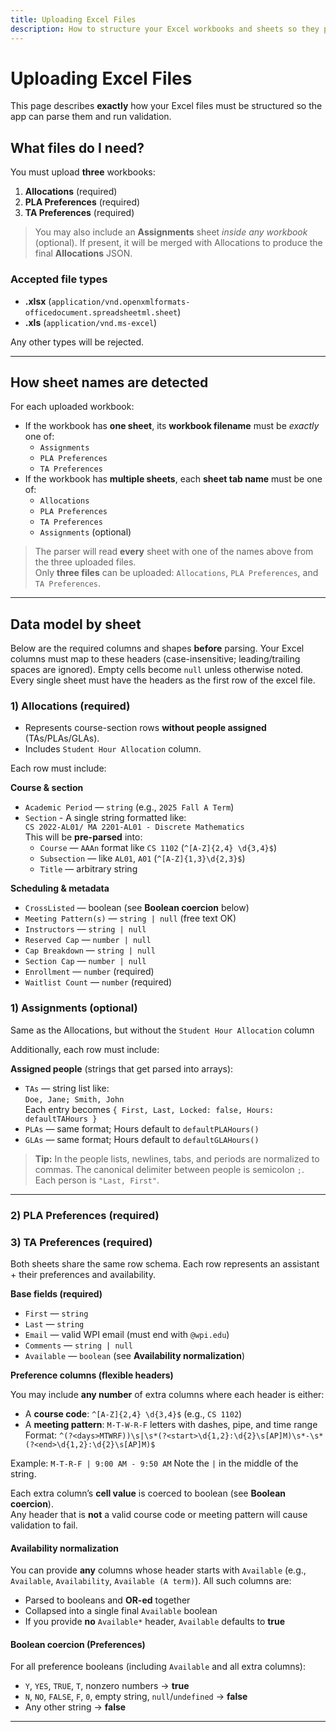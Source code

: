 ```yaml
---
title: Uploading Excel Files
description: How to structure your Excel workbooks and sheets so they parse and validate correctly.
---
```


# Uploading Excel Files

This page describes **exactly** how your Excel files must be structured so the app can parse them and run validation.

## What files do I need?

You must upload **three** workbooks:

1. **Allocations** (required)
2. **PLA Preferences** (required)
3. **TA Preferences** (required)

> You may also include an **Assignments** sheet _inside any workbook_ (optional). If present, it will be merged with Allocations to produce the final **Allocations** JSON.

### Accepted file types

- **.xlsx** (`application/vnd.openxmlformats-officedocument.spreadsheetml.sheet`)
- **.xls** (`application/vnd.ms-excel`)

Any other types will be rejected.

---

## How sheet names are detected

For each uploaded workbook:

- If the workbook has **one sheet**, its **workbook filename** must be _exactly_ one of:
  - `Assignments`
  - `PLA Preferences`
  - `TA Preferences`
- If the workbook has **multiple sheets**, each **sheet tab name** must be one of:
  - `Allocations`
  - `PLA Preferences`
  - `TA Preferences`
  - `Assignments` (optional)

> The parser will read **every** sheet with one of the names above from the three uploaded files.  
> Only **three files** can be uploaded: `Allocations`, `PLA Preferences`, and `TA Preferences`.

---

## Data model by sheet

Below are the required columns and shapes **before** parsing. Your Excel columns must map to these headers (case-insensitive; leading/trailing spaces are ignored). Empty cells become `null` unless otherwise noted. Every single sheet must have the headers as the first row of the excel file.

### 1) Allocations (required)

- Represents course-section rows **without people assigned** (TAs/PLAs/GLAs).
- Includes `Student Hour Allocation` column.

Each row must include:

**Course & section**

- `Academic Period` — `string` (e.g., `2025 Fall A Term`)
- `Section` - A single string formatted like:  
   `CS 2022-AL01/ MA 2201-AL01 - Discrete Mathematics`  
   This will be **pre-parsed** into:
  - `Course` — `AAAn` format like `CS 1102` (`^[A-Z]{2,4} \d{3,4}$`)
  - `Subsection` — like `AL01`, `A01` (`^[A-Z]{1,3}\d{2,3}$`)
  - `Title` — arbitrary string

**Scheduling & metadata**

- `CrossListed` — boolean (see **Boolean coercion** below)
- `Meeting Pattern(s)` — `string | null` (free text OK)
- `Instructors` — `string | null`
- `Reserved Cap` — `number | null`
- `Cap Breakdown` — `string | null`
- `Section Cap` — `number | null`
- `Enrollment` — `number` (required)
- `Waitlist Count` — `number` (required)

### 1) Assignments (optional)

Same as the Allocations, but without the `Student Hour Allocation` column

Additionally, each row must include:

**Assigned people** (strings that get parsed into arrays):

- `TAs` — string list like:  
  `Doe, Jane; Smith, John`  
  Each entry becomes `{ First, Last, Locked: false, Hours: defaultTAHours }`
- `PLAs` — same format; Hours default to `defaultPLAHours()`
- `GLAs` — same format; Hours default to `defaultGLAHours()`

> **Tip:** In the people lists, newlines, tabs, and periods are normalized to commas. The canonical delimiter between people is semicolon `;`. Each person is `"Last, First"`.

---

### 2) PLA Preferences (required)

### 3) TA Preferences (required)

Both sheets share the same row schema. Each row represents an assistant + their preferences and availability.

**Base fields (required)**

- `First` — `string`
- `Last` — `string`
- `Email` — valid WPI email (must end with `@wpi.edu`)
- `Comments` — `string | null`
- `Available` — `boolean` (see **Availability normalization**)

**Preference columns (flexible headers)**

You may include **any number** of extra columns where each header is either:

- A **course code**: `^[A-Z]{2,4} \d{3,4}$` (e.g., `CS 1102`)
- A **meeting pattern**: `M-T-W-R-F` letters with dashes, pipe, and time range  
  Format: `^(?<days>MTWRF))\s|\s*(?<start>\d{1,2}:\d{2}\s[AP]M)\s*-\s*(?<end>\d{1,2}:\d{2}\s[AP]M)$`

Example: `M-T-R-F | 9:00 AM - 9:50 AM`
Note the `|` in the middle of the string.

Each extra column’s **cell value** is coerced to boolean (see **Boolean coercion**).  
Any header that is **not** a valid course code or meeting pattern will cause validation to fail.

#### Availability normalization

You can provide **any** columns whose header starts with `Available` (e.g., `Available`, `Availability`, `Available (A term)`). All such columns are:

- Parsed to booleans and **OR-ed** together
- Collapsed into a single final `Available` boolean
- If you provide **no** `Available*` header, `Available` defaults to **true**

#### Boolean coercion (Preferences)

For all preference booleans (including `Available` and all extra columns):

- `Y`, `YES`, `TRUE`, `T`, nonzero numbers → **true**
- `N`, `NO`, `FALSE`, `F`, `0`, empty string, `null`/`undefined` → **false**
- Any other string → **false**

---

